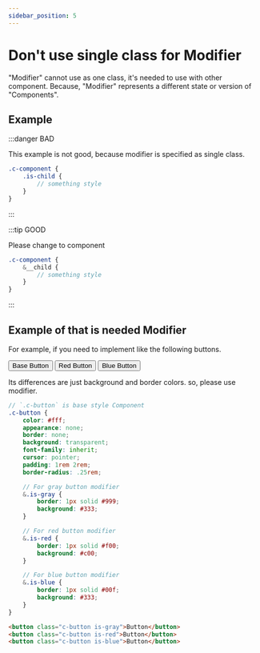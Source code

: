 ```yaml
---
sidebar_position: 5
---
```



# Don't use single class for Modifier

"Modifier" cannot use as one class, it's needed to use with other component. Because, "Modifier" represents a different state or version of "Components".

## Example

:::danger BAD

This example is not good, because modifier is specified as single class.

```scss
.c-component {
    .is-child {
        // something style
    }
}
```

:::

:::tip GOOD

Please change to component

```scss
.c-component {
    &__child {
        // something style
    }
}
```

:::

## Example of that is needed Modifier

For example, if you need to implement like the following buttons.

<div className={styles.sample_buttons}>
    <button className={styles.sample_buttons__button}>Base Button</button>
    <button className={`${styles.sample_buttons__button} ${styles['is-red']}`}>Red Button</button>
    <button className={`${styles.sample_buttons__button} ${styles['is-blue']}`}>Blue Button</button>
</div>

Its differences are just background and border colors. so, please use modifier.

<Tabs>
<TabItem value="scss" label="SCSS" default>

```scss
// `.c-button` is base style Component
.c-button {
    color: #fff;
    appearance: none;
    border: none;
    background: transparent;
    font-family: inherit;
    cursor: pointer;
    padding: 1rem 2rem;
    border-radius: .25rem;

    // For gray button modifier
    &.is-gray {
        border: 1px solid #999;
        background: #333;
    }

    // For red button modifier
    &.is-red {
        border: 1px solid #f00;
        background: #c00;
    }

    // For blue button modifier
    &.is-blue {
        border: 1px solid #00f;
        background: #333;
    }
}
```

</TabItem>
<TabItem value="html" label="HTML">

```html
<button class="c-button is-gray">Button</button>
<button class="c-button is-red">Button</button>
<button class="c-button is-blue">Button</button>
```

</TabItem>
</Tabs>
